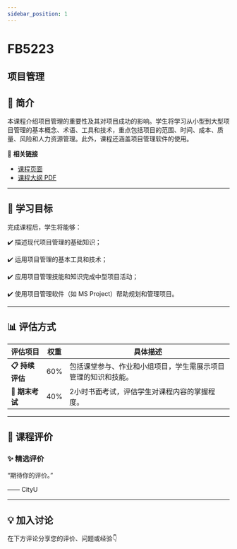 ```yaml
---
sidebar_position: 1
---
```


# FB5223
## 项目管理

## **📘 简介**
本课程介绍项目管理的重要性及其对项目成功的影响。学生将学习从小型到大型项目管理的基本概念、术语、工具和技术，重点包括项目的范围、时间、成本、质量、风险和人力资源管理。此外，课程还涵盖项目管理软件的使用。

🔗 **相关链接**
- [课程页面](https://www.cityu.edu.hk/catalogue/pg/202526/course/FB5223.htm)
- [课程大纲 PDF](https://www.cityu.edu.hk/catalogue/pg/202526/course/FB5223.pdf)

---

## **🎯 学习目标**

完成课程后，学生将能够：


✔️ 描述现代项目管理的基础知识；

✔️ 运用项目管理的基本工具和技术；

✔️ 应用项目管理技能和知识完成中型项目活动；

✔️ 使用项目管理软件（如 MS Project）帮助规划和管理项目。

---

## **📊 评估方式**

| **评估项目**          | **权重** | **具体描述**                                                                                     |
|----------------------|---------|-----------------------------------------------------------------------------------------------|
| **📋 持续评估**       | 60%     | 包括课堂参与、作业和小组项目，学生需展示项目管理的知识和技能。                                  |
| **📄 期末考试**       | 40%     | 2小时书面考试，评估学生对课程内容的掌握程度。                                                   |

---

## **💬 课程评价**

### ✨ **精选评价**
<div className={commentStyles.commentBox}>
    <p className={commentStyles.commentText}>
        “期待你的评价。”
    </p>
    <p className={commentStyles.commentAuthor}>—— CityU</p>
</div>

---

## **💡 加入讨论**

在下方评论分享您的评价、问题或经验👇
<Utterances />